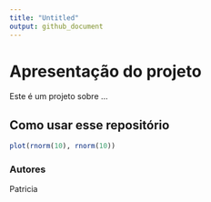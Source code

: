 ```yaml
---
title: "Untitled"
output: github_document
---
```


# Apresentação do projeto

Este é um projeto sobre ...


## Como usar esse repositório

```r
plot(rnorm(10), rnorm(10))

```


### Autores
Patricia